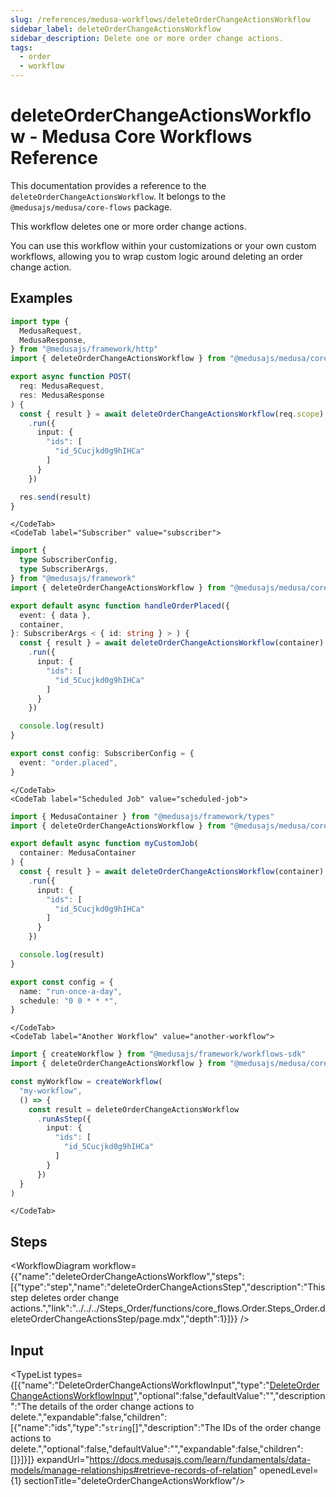 ```yaml
---
slug: /references/medusa-workflows/deleteOrderChangeActionsWorkflow
sidebar_label: deleteOrderChangeActionsWorkflow
sidebar_description: Delete one or more order change actions.
tags:
  - order
  - workflow
---
```



# deleteOrderChangeActionsWorkflow - Medusa Core Workflows Reference

This documentation provides a reference to the `deleteOrderChangeActionsWorkflow`. It belongs to the `@medusajs/medusa/core-flows` package.

This workflow deletes one or more order change actions.

You can use this workflow within your customizations or your own custom workflows, allowing you to wrap custom logic around
deleting an order change action.

<SourceCodeLink link="https://github.com/medusajs/medusa/blob/ac76e19194a4b1b7f6c8e4fbcfc956c981a572f7/packages/core/core-flows/src/order/workflows/delete-order-change-actions.ts#L25" />

## Examples

<CodeTabs group="workflow-exection">
    <CodeTab label="API Route" value="api-route">
    
```ts title="src/api/workflow/route.ts"
import type {
  MedusaRequest,
  MedusaResponse,
} from "@medusajs/framework/http"
import { deleteOrderChangeActionsWorkflow } from "@medusajs/medusa/core-flows"

export async function POST(
  req: MedusaRequest,
  res: MedusaResponse
) {
  const { result } = await deleteOrderChangeActionsWorkflow(req.scope)
    .run({
      input: {
        "ids": [
          "id_5Cucjkd0g9hIHCa"
        ]
      }
    })

  res.send(result)
}
```

    </CodeTab>
    <CodeTab label="Subscriber" value="subscriber">
    
```ts title="src/subscribers/order-placed.ts"
import {
  type SubscriberConfig,
  type SubscriberArgs,
} from "@medusajs/framework"
import { deleteOrderChangeActionsWorkflow } from "@medusajs/medusa/core-flows"

export default async function handleOrderPlaced({
  event: { data },
  container,
}: SubscriberArgs < { id: string } > ) {
  const { result } = await deleteOrderChangeActionsWorkflow(container)
    .run({
      input: {
        "ids": [
          "id_5Cucjkd0g9hIHCa"
        ]
      }
    })

  console.log(result)
}

export const config: SubscriberConfig = {
  event: "order.placed",
}
```

    </CodeTab>
    <CodeTab label="Scheduled Job" value="scheduled-job">
    
```ts title="src/jobs/message-daily.ts"
import { MedusaContainer } from "@medusajs/framework/types"
import { deleteOrderChangeActionsWorkflow } from "@medusajs/medusa/core-flows"

export default async function myCustomJob(
  container: MedusaContainer
) {
  const { result } = await deleteOrderChangeActionsWorkflow(container)
    .run({
      input: {
        "ids": [
          "id_5Cucjkd0g9hIHCa"
        ]
      }
    })

  console.log(result)
}

export const config = {
  name: "run-once-a-day",
  schedule: "0 0 * * *",
}
```

    </CodeTab>
    <CodeTab label="Another Workflow" value="another-workflow">
    
```ts title="src/workflows/my-workflow.ts"
import { createWorkflow } from "@medusajs/framework/workflows-sdk"
import { deleteOrderChangeActionsWorkflow } from "@medusajs/medusa/core-flows"

const myWorkflow = createWorkflow(
  "my-workflow",
  () => {
    const result = deleteOrderChangeActionsWorkflow
      .runAsStep({
        input: {
          "ids": [
            "id_5Cucjkd0g9hIHCa"
          ]
        }
      })
  }
)
```

    </CodeTab>
  </CodeTabs>

## Steps

<WorkflowDiagram workflow={{"name":"deleteOrderChangeActionsWorkflow","steps":[{"type":"step","name":"deleteOrderChangeActionsStep","description":"This step deletes order change actions.","link":"../../../Steps_Order/functions/core_flows.Order.Steps_Order.deleteOrderChangeActionsStep/page.mdx","depth":1}]}} />

## Input

<TypeList types={[{"name":"DeleteOrderChangeActionsWorkflowInput","type":"[DeleteOrderChangeActionsWorkflowInput](../../../../types/core_flows.DeleteOrderChangeActionsWorkflowInput/page.mdx)","optional":false,"defaultValue":"","description":"The details of the order change actions to delete.","expandable":false,"children":[{"name":"ids","type":"`string`[]","description":"The IDs of the order change actions to delete.","optional":false,"defaultValue":"","expandable":false,"children":[]}]}]} expandUrl="https://docs.medusajs.com/learn/fundamentals/data-models/manage-relationships#retrieve-records-of-relation" openedLevel={1} sectionTitle="deleteOrderChangeActionsWorkflow"/>
